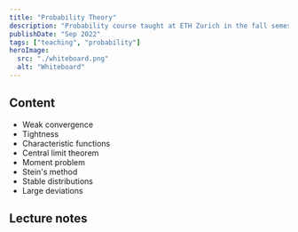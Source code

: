 ```yaml
---
title: "Probability Theory"
description: "Probability course taught at ETH Zurich in the fall semester 2022."
publishDate: "Sep 2022"
tags: ["teaching", "probability"]
heroImage:
  src: "./whiteboard.png"
  alt: "Whiteboard"
---
```



## Content

- Weak convergence
- Tightness
- Characteristic functions
- Central limit theorem
- Moment problem
- Stein's method
- Stable distributions
- Large deviations

## Lecture notes

<PDFViewer
	url="/probability_2022.pdf"
	filename="notes.pdf"
	embedMode=""
	class="h-[60rem] w-[100%]"
/>
